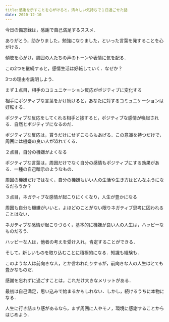 ```yaml
---
title:感謝を示すことを心がけると，清々しい気持ちで１日過ごせた話
date: 2020-12-10
---
```

今日の備忘録は，感謝で自己満足するススメ．


ありがとう，助かりました，勉強になりました，といった言葉を発することを心がける．


傾聴を心がけ，周囲の人たちの声のトーンや表情に気を配る．


この2つを継続すると，感情生活は好転していく．なぜか？


3つの理由を説明しよう．


まず１点目，相手のコミュニケーション反応がポジティブに変化する


相手にポジティブな言葉をかけ続けると，あなたに対するコミュニケーションは好転する．


ポジティブな反応をしてくれる相手と接すると，ポジティブな感情が喚起される．自然とポジティブになるのだ．


ポジティブな反応は，貰うだけにせずこちらもあげる．この意識を持つだけで，周囲には機嫌の良い人が溢れてくる．


２点目，自分の機嫌がよくなる


ポジティブな言葉は，周囲だけでなく自分の感情もポジティブにする効果がある．一種の自己暗示のようなもの．


周囲の機嫌だけではなく，自分の機嫌もいい人の生活や生き方はどんなふうになるだろうか？


３点目，ネガティブな感情が起こりにくくなり，人生が豊かになる


周囲も自分も機嫌がいいと，よほどのことがない限りネガティブ思考に囚われることはない．


ネガティブな感情が起こりづらく，基本的に機嫌が良い人の人生は，ハッピーなものだろう．


ハッピーな人は，他者の考えを受け入れ，肯定することができる．


そして，新しいものを取り込むことに積極的になる．知識も経験も．


このような人は前向きな人，とか言われたりするが，前向きな人の人生はとても豊かなものだ．


感謝を忘れずに過ごすことは，これだけ大きなメリットがある．


最初は自己満足，思い込みで始まるかもしれない．しかし，続けるうちに本物になる．


人生に行き詰まり感があるなら，まず周囲に人やモノ，環境に感謝することからはじめよう．




